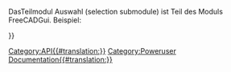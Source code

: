 <languages/>
{{VeryImportantMessage|(October 2019) Diese Seite nicht bearbeiten. Die Informationen sind unvollständig und veraltet. Zur neuesten API siehe [https://www.freecadweb.org/api autogenerated API documentation] (engl.) oder erstelle selbst die Dokumentation, siehe dazu [[Source documentation/de|Quelldokumentation]].}}

DasTeilmodul Auswahl (selection submodule) ist Teil des Moduls FreeCADGui. Beispiel:
{{Code|code=
import FreeCADGui
sel = FreeCADGui.Selection.getSelection()
}}

{{APIFunction|addSelection|FreeCAD.Object|Fügt der Auswahl ein Objekt hinzu.| }}
{{APIFunction|clearSelection|[string]|Löscht die Auswahl zu einem angegebenen Dokumentnamen. Ist kein Dokument angegeben, wird die gesamte Auswahl gelöscht.| }}
{{APIFunction|getSelection|[string]|Gibt eine Liste der ausgewählten Dokumentobjekte zu einem angegebenen Dokumentnamen zurück. Ist kein Dokument angegeben, wird die gesamte Auswahl zurückgegeben.|Eine Liste von Dokumentobjekten, in der Reihenfolge, in der sie ausgewählt wurden.}}
{{APIFunction|getSelectionEx|[string]|Gibt eine Liste (von) SelectionObject zu einem angegebenen Dokumentnamen zurück. Ist kein Dokument angegeben, wird die gesamte Auswahl zurückgegeben. Wird zum Auswählen von Teilobjekten (z.B. einige Kanten einer Fläche) eingesetzt.|Gibt eine Liste (von) SelectionObjects in der Reihenfolge zurück, in der sie ausgewählt wurden.}}
{{APIFunction|isSelected|FreeCAD.Object|Prüft, ob ein angegebenes Objekt ausgewählt ist.| }}
{{APIFunction|removeSelection|FreeCAD.Object|Entfernt ein Objekt aus der Auswahl.| }}

{{Userdocnavi{{#translation:}}}}
[[Category:API{{#translation:}}]]
[[Category:Poweruser Documentation{{#translation:}}]]
{{clear}}